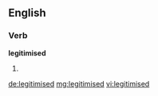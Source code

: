 ==English==

{{alternative spelling of|legitimized}}

===Verb===
'''legitimised'''

# {{past of|[[legitimise]]}}

[[de:legitimised]]
[[mg:legitimised]]
[[vi:legitimised]]